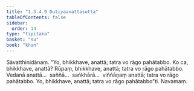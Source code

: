 ```yaml
---
title: "1.3.4.9 Dutiyaanattasutta"
tableOfContents: false
sidebar:
  order: 14
type: "tipitaka"
basket: "su"
book: "khan"
---
```



<DynamicBreadcrumb />

<Division number="144" book="khan">

<Paragraph number="777" book="khan">
Sāvatthinidānaṃ. “Yo, bhikkhave, anattā; tatra vo rāgo pahātabbo. Ko ca, bhikkhave, anattā? Rūpaṃ, bhikkhave, anattā; tatra vo rāgo pahātabbo. Vedanā anattā…  saññā…  saṅkhārā…  viññāṇaṃ anattā; tatra vo rāgo pahātabbo. Yo, bhikkhave, anattā; tatra vo rāgo pahātabbo”ti.

</Paragraph>
</Division>

<Paragraph number="778" type="center" book="khan">
Navamaṃ.
</Paragraph>